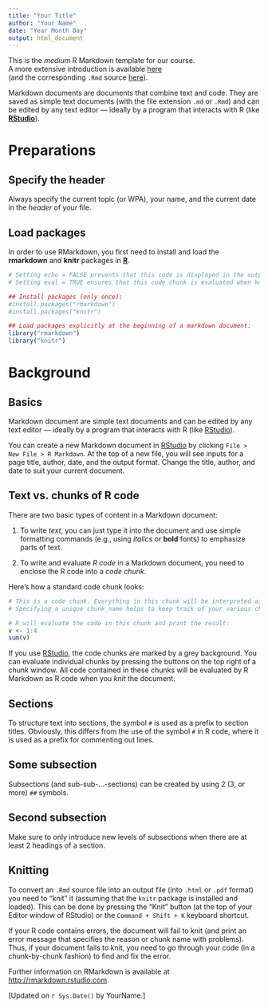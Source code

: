 ```yaml
---
title: "Your Title"
author: "Your Name"
date: "Year Month Day"
output: html_document
---
```


This is the _medium_ R Markdown template for our course.  
A more extensive introduction is available [here](http://Rpository.com/down/temp/Rmarkdown_basics.html)  
(and the corresponding `.Rmd` source [here](http://Rpository.com/down/temp/Rmarkdown_basics.Rmd)).  

Markdown documents are documents that combine text and code. 
They are saved as simple text documents (with the file extension `.md` or `.Rmd`) 
and can be edited by any text editor --- ideally by a program that interacts with R (like [**RStudio**](http://www.rstudio.com)). 

# Preparations

## Specify the header

Always specify the current topic (or WPA), your name, and the current date in the _header_ of your file.

## Load packages

In order to use RMarkdown, you first need to install and load the **rmarkdown** and **knitr** packages in [**R**](https://www.r-project.org/). 

```r
# Setting echo = FALSE prevents that this code is displayed in the output document.
# Setting eval = TRUE ensures that this code chunk is evaluated when knitting the document.

## Install packages (only once):
#install.packages("rmarkdown") 
#install.packages("knitr") 

## Load packages explicitly at the beginning of a markdown document:
library("rmarkdown") 
library("knitr")
```

# Background

## Basics

Markdown document are simple text documents and can be edited by any text editor --- ideally by a program that interacts with R (like [RStudio](http://www.rstudio.com)). 

You can create a new Markdown document in [RStudio](http://www.rstudio.com) by clicking `File > New File > R Markdown`. At the top of a new file, you will see inputs for a page title, author, date, and the output format. Change the title, author, and date to suit your current document.

## Text vs. chunks of R code

There are two basic types of content in a Markdown document:

1. To write _text_, you can just type it into the document and use simple formatting commands 
(e.g., using _italics_ or __bold__ fonts) to emphasize parts of text.

2. To write and evaluate _R code_ in a Markdown document, you need to enclose the R code into a _code chunk_. 

Here's how a standard code chunk looks: 

```r
# This is a code chunk. Everything in this chunk will be interpreted as R code.
# Specifying a unique chunk_name helps to keep track of your various chunks later. 

# R will evaluate the code in this chunk and print the result:
v <- 1:4
sum(v)
```

If you use [RStudio](http://www.rstudio.com), the code chunks are marked by a grey background. You can evaluate individual chunks by pressing the buttons on the top right of a chunk window. All code contained in these chunks will be evaluated by R Markdown as R code when you _knit_ the document.

<!-- Note that you can use html commands in Markdown, e.g., for including comments. -->

## Sections

To structure text into sections, the symbol `#` is used as a prefix to section titles. Obviously, this differs from the use of the symbol `#` in R code, where it is used as a prefix for commenting out lines. 

## Some subsection

Subsections (and sub-sub-...-sections) can be created by using 2 (3, or more) `##` symbols.

## Second subsection

Make sure to only introduce new levels of subsections when there are at least 2 headings of a section.  


## Knitting

To convert an `.Rmd` source file into an output file (into `.html` or `.pdf` format) you need to "knit" it (assuming that the `knitr` package is installed and loaded). This can be done by pressing the "Knit" button (at the top of your Editor window of RStudio) or the `Command + Shift + K` keyboard shortcut. 

If your R code contains errors, the document will fail to knit (and print an error message that specifies the reason or chunk name with problems). Thus, if your document fails to knit, you need to go through your code (in a chunk-by-chunk fashion) to find and fix the error.

Further information on RMarkdown is available at [http://rmarkdown.rstudio.com](http://rmarkdown.rstudio.com).

[Updated on `r Sys.Date()` by YourName.]

<!-- End of document. -->